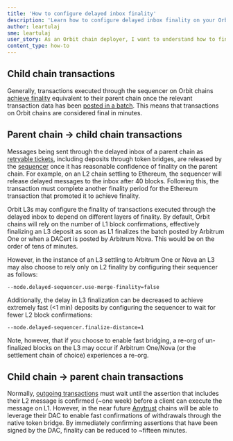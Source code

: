 ```yaml
---
title: 'How to configure delayed inbox finality'
description: 'Learn how to configure delayed inbox finality on your Orbit chain.'
author: leartulaj
sme: leartulaj
user_story: As an Orbit chain deployer, I want to understand how to fine-tune parameters associated with delayed inbox finality on my Orbit chain.
content_type: how-to
---
```


## Child chain transactions

Generally, transactions executed through the sequencer on Orbit chains [achieve finality](/how-arbitrum-works/tx-lifecycle.mdx) equivalent to their parent chain once the relevant transaction data has been [posted in a batch](/how-arbitrum-works/sequencer.mdx). This means that transactions on Orbit chains are considered final in minutes.

## Parent chain → child chain transactions

Messages being sent through the delayed inbox of a parent chain as [retryable tickets](/how-arbitrum-works/arbos/l1-l2-messaging.md#retryable-tickets), including deposits through token bridges, are released by the [sequencer](/how-arbitrum-works/inside-arbitrum-nitro.md#if-the-sequencer-is-well-behaved) once it has reasonable confidence of finality on the parent chain. For example, on an L2 chain settling to Ethereum, the sequencer will release delayed messages to the inbox after 40 blocks. Following this, the transaction must complete another finality period for the Ethereum transaction that promoted it to achieve finality.

Orbit L3s may configure the finality of transactions executed through the delayed inbox to depend on different layers of finality. By default, Orbit chains will rely on the number of L1 block confirmations, effectively finalizing an L3 deposit as soon as L1 finalizes the batch posted by <a data-quicklook-from="arbitrum-one">Arbitrum One</a> or when a <a data-quicklook-from="data-availability-certificate">DACert</a> is posted by <a data-quicklook-from="arbitrum-nova">Arbitrum Nova</a>. This would be on the order of tens of minutes.

However, in the instance of an L3 settling to Arbitrum One or Nova an L3 may also choose to rely only on L2 finality by configuring their sequencer as follows:

```
--node.delayed-sequencer.use-merge-finality=false
```

Additionally, the delay in L3 finalization can be decreased to achieve extremely fast (\<1 min) deposits by configuring the sequencer to wait for fewer L2 block confirmations:

```
--node.delayed-sequencer.finalize-distance=1
```

Note, however, that if you choose to enable fast bridging, a re-org of un-finalized blocks on the L3 may occur if Arbitrum One/Nova (or the settlement chain of choice) experiences a re-org.

## Child chain → parent chain transactions

Normally, [outgoing transactions](/how-arbitrum-works/arbos/l2-l1-messaging.mdx) must wait until the assertion that includes their L2 message is confirmed (~one week) before a client can execute the message on L1. However, in the near future [Anytrust](/how-arbitrum-works/inside-anytrust.mdx) chains will be able to leverage their DAC to enable fast confirmations of withdrawals through the native token bridge. By immediately confirming assertions that have been signed by the DAC, finality can be reduced to ~fifteen minutes.
